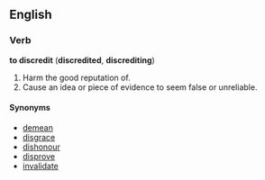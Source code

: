 ==English==

===Verb===
'''to discredit''' ('''discredited''', '''discrediting''')
# Harm the good reputation of.
# Cause an idea or piece of evidence to seem false or unreliable.

====Synonyms====
*[[demean]]
*[[disgrace]]
*[[dishonour]]
*[[disprove]]
*[[invalidate]]